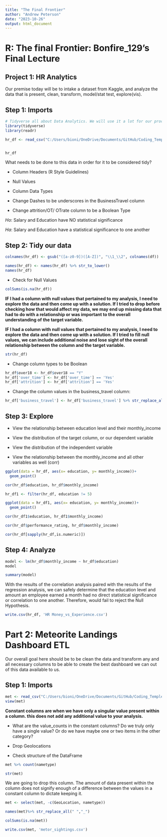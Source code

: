 ```yaml
---
title: "The Final Frontier"
author: "Andrew Peterson"
date: "2023-10-26"
output: html_document
---
```


# R: The final Frontier: Bonfire_129's Final Lecture

## Project 1: HR Analytics

Our premise today will be to intake a dataset from Kaggle, and analyze the data that is present, clean, transform, model/stat test, explore(vis).

## Step 1: Imports

```r
# Tidyverse all about Data Analytics. We will use it a lot for our processing of our dataset
library(tidyverse)
library(readr)
```

```r
hr_df <- read_csv("C:/Users/bioni/OneDrive/Documents/GitHub/Coding_Temple/Week 7/Final Day/HR_Analytics.csv")


hr_df
```

What needs to be done to this data in order for it to be considered tidy?

-   Column Headers (R Style Guidelines)

-   Null Values

-   Column Data Types

-   Change Dashes to be underscores in the BusinessTravel column

-   Change attrition/OT/ OTrate column to be a Boolean Type

$Ho:$ Salary and Education have NO statistical significance

$Ha:$ Salary and Education have a statistical significance to one another

## Step 2: Tidy our data

```r
colnames(hr_df) <- gsub("([a-z0-9])([A-Z])", "\\1_\\2", colnames(df))
```

```r
names(hr_df) <- names(hr_df) %>% str_to_lower()
names(hr_df)
```

-   Check for Null Values

```r
colSums(is.na(hr_df))
```

**IF I had a column with null values that pertained to my analysis, I need to explore the data and then come up with a solution. If I tried to drop before checking how that would affect my data, we may end up missing data that had to do with a relationship or was important to the overall understanding of the target variable.**

**IF I had a column with null values that pertained to my analysis, I need to explore the data and then come up with a solution. If I tried to fill null values, we can include additional noise and lose sight of the overall relationship between the column and the target variable.**

```r
str(hr_df)

```

-   Change column types to be Boolean

```r
hr_df$over18 <- hr_df$over18 == "Y"
hr_df['over_time'] <- hr_df['over_time'] == 'Yes'
hr_df['attrition'] <- hr_df['attrition'] == 'Yes'
```

-   Change the column values in the business_travel column:

```r
hr_df['business_travel'] <- hr_df['business_travel'] %>% str_replace_all('-','_')
```

## Step 3: Explore

-   View the relationship between education level and their monthly_income

-   View the distribution of the target column, or our dependent variable

-   View the distribution of the independent variable

-   View the relationship between the monthly_income and all other variables as well (corr)

```r
ggplot(data = hr_df, aes(x= education, y= monthly_income))+
  geom_point()
```

```r
cor(hr_df$education, hr_df$monthly_income)
```

```r
hr_df1 <- filter(hr_df, education != 5)
```

```r
ggplot(data = hr_df1, aes(x= education, y= monthly_income))+
  geom_point()
```

```r
cor(hr_df1$education, hr_df1$monthly_income)
```

```r
cor(hr_df$performance_rating, hr_df$monthly_income)
```

```r
cor(hr_df[sapply(hr_df,is.numeric)])
```

## Step 4: Analyze

```r
model <- lm(hr_df$monthly_income ~ hr_df$education)
model
```

```r
summary(model)
```

With the results of the correlation analysis paired with the results of the regression analysis, we can safely determine that the education level and amount an employee earned a month had no direct statistical significance or correlation to one another. Therefore, would fail to reject the Null Hypothesis.

```r
write.csv(hr_df, 'HR Money_vs_Experience.csv')
```

# Part 2: Meteorite Landings Dashboard ETL

Our overall goal here should be to be clean the data and transform any and all necessary columns to be able to create the best dashboard we can out of this data available to us.

## Step 1: Imports

```r
met <- read_csv("C:/Users/bioni/OneDrive/Documents/GitHub/Coding_Temple/Week 7/Final Day/Meteorite_Landings.csv")
view(met)
```

**Constant columns are when we have only a singular value present within a column. this does not add any additional value to your analysis.**

-   What are the value_counts in the constant columns? Do we truly only have a single value? Or do we have maybe one or two items in the other category?

-   Drop Geolocations

-   Check structure of the DataFrame

```r
met %>% count(nametype)
```

```r
str(met)
```

We are going to drop this column. The amount of data present within the column does not signify enough of a difference between the values in a constant column to dictate keeping it.

```r
met <- select(met, -c(GeoLocation, nametype)) 
```

```r

names(met)%>% str_replace_all(" ","_")
```

```r
colSums(is.na(met))
```

```r
write.csv(met, 'metor_sightings.csv')
```
